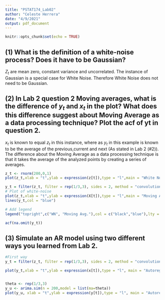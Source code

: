 ```yaml
---
title: "PSTAT174_Lab02"
author: "Celeste Herrera"
date: "4/9/2021"
output: pdf_document
---
```


```r
knitr::opts_chunk$set(echo = TRUE)
```

## **(1) What is the definition of a white-noise process? Does it have to be Gaussian?**

$Z_t$ are mean zero, constant variance and uncorrelated. The instance of Gaussian is a special case for White Noise. Therefore White Noise does not need to be Gaussian.

## **(2) In Lab 2 question 2 Moving averages, what is the difference of $y_t$ and $x_t$ in the plot? What does this difference suggest about Moving Average as a data processing technique? Plot the acf of yt in question 2.**

$x_t$ is known to equal $z_t$ in this instance, where as $y_t$ in this example is known to be the average of the previous,current and next (As stated in Lab 2 (#2)). The difference about the Moving Average as a data processing technique is that it takes the average of the analyzed points by creating a series of averages.

```r
z_t <- rnorm(200,0,1)
plot(z_t,xlab = "t",ylab = expression(z[t]),type = "l",main = "White Noise")

y_t = filter(z_t, filter = rep(1/3,3), sides = 2, method = "convolution")
# Plot of white-noise
plot(z_t,xlab = "t",ylab = expression(X[t]),type = "l",main = "Moving Average") # Plot of moving-average
lines(y_t,col = "blue")

# Add legend
legend("topright",c("WN", "Moving Avg."),col = c("black","blue"),lty = 1)

acf(na.omit(y_t))
```

## **(3) Simulate an AR model using two different ways you learned from Lab 2.**

```r
#First way
y_t = filter(z_t, filter = rep(1/3,3), sides = 2, method = "convolution")

plot(y_t,xlab = "t",ylab = expression(x[t]),type = "l", main = "Autoregressive Model 1")


theta <- rep(1/3,3)
y_u <- arima.sim(n = 200,model = list(ma=theta))
plot(y_u, xlab = "t",ylab = expression(y[t]),type = "l", main = "Autoregressive Model 2")

```